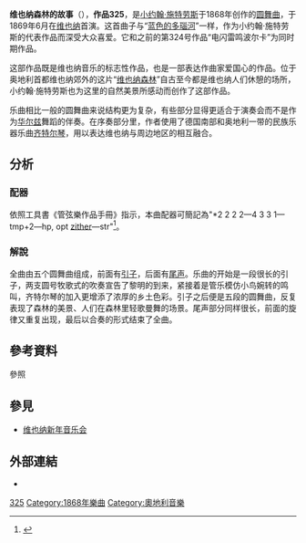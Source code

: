 '''维也纳森林的故事'''（{{lang-de|'''Geschichten aus dem Wienerwald'''}}），'''作品325'''，是[[小约翰·施特劳斯|小约翰·施特劳斯]]于1868年创作的[[圆舞曲|圆舞曲]]，于1869年6月在[[维也纳|维也纳]]首演。这首曲子与“[[蓝色的多瑙河|蓝色的多瑙河]]”一样，作为小约翰·施特劳斯的代表作品而深受大众喜爱。它和之前的第324号作品“电闪雷鸣波尔卡”为同时期作品。

这部作品既是维也纳音乐的标志性作品，也是一部表达作曲家爱国心的作品。位于奥地利首都维也纳郊外的这片“[[维也纳森林|维也纳森林]]”自古至今都是维也纳人们休憩的场所，小约翰·施特劳斯也为这里的自然美景所感动而创作了这部作品。

乐曲相比一般的圆舞曲来说结构更为复杂，有些部分显得更适合于演奏会而不是作为[[华尔兹|华尔兹]]舞蹈的伴奏。在序奏部分里，作者使用了德国南部和奥地利一带的民族乐器乐曲[[齐特尔琴|齐特尔琴]]，用以表达维也纳与周边地区的相互融合。

== 分析 ==
=== 配器 ===
依照工具書《管弦樂作品手冊》指示，本曲配器可簡記為"*2 2 2 2—4 3 3 1—tmp+2—hp, opt [[锡塔琴|zither]]—str"<ref>{{Cite book|title=''ORCHESTRAL MUSIC: A Handbook.''|url=https://archive.org/details/orchestralmusic00dani|last=Daniels|first=David|publisher=Scarecrow Press, Inc.|year=1996|isbn=0-8108-3228-3|location=Lanham|pages=[https://archive.org/details/orchestralmusic00dani/page/n402 390]|edition=3rd ed.}}</ref>。

=== 解說 ===
全曲由五个圆舞曲组成，前面有[[引子|引子]]，后面有[[尾声|尾声]]。乐曲的开始是一段很长的引子，两支圆号牧歌式的吹奏宣告了黎明的到来，紧接着是管乐模仿小鸟婉转的鸣叫，齐特尔琴的加入更增添了浓厚的乡土色彩。引子之后便是五段的圆舞曲，反复表现了森林的美景、人们在森林里轻歌曼舞的场景。尾声部分同样很长，前面的旋律又重复出现，最后以合奏的形式结束了全曲。

== 參考資料 ==
;參照
{{reflist}}

== 參見 ==
{{portal|古典音樂}}
* [[维也纳新年音乐会|维也纳新年音乐会]]

== 外部連結 ==
* {{IMSLP|work=G'schichten aus dem Wienerwald, Op.325 (Strauss Jr., Johann)|cname=《维也纳森林的故事》}}

{{小約翰史特勞斯作品}}

[[Category:小約翰·史特勞斯圓舞曲|325]]
[[Category:1868年樂曲|Category:1868年樂曲]]
[[Category:奧地利音樂|Category:奧地利音樂]]